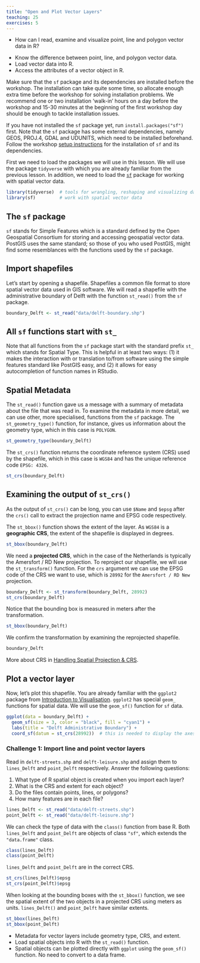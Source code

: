```yaml
---
title: "Open and Plot Vector Layers"
teaching: 25
exercises: 5
---
```


:::::::::::::::::::::::::::::::::::::: questions 

- How can I read, examine and visualize point, line and polygon vector data in R?

::::::::::::::::::::::::::::::::::::::::::::::::

::::::::::::::::::::::::::::::::::::: objectives

- Know the difference between point, line, and polygon vector data.
- Load vector data into R.
- Access the attributes of a vector object in R.

::::::::::::::::::::::::::::::::::::::::::::::::

:::::::::::::::::::::::::::::::::::::::::::::::::::::::::::::::::::: instructor

Make sure that the `sf` package and its dependencies are installed before the 
workshop. The installation can take quite some time, so allocate enough extra
time before the workshop for solving installation problems. We recommend one
or two installation 'walk-in' hours on a day before the workshop and 15-30 
minutes at the beginning of the first workshop day should be enough to tackle 
installation issues.

::::::::::::::::::::::::::::::::::::::::::::::::::::::::::::::::::::::::::::::::

::: prereq

If you have not installed the `sf` package yet, run `install.packages("sf")` first. Note that the `sf` package has some external dependencies, namely GEOS, PROJ.4, GDAL and UDUNITS, which need to be installed beforehand. Follow the workshop [setup instructions](../learners/setup.md) for the installation of `sf` and its dependencies.

:::

First we need to load the packages we will use in this lesson. We will use the package `tidyverse` with which you are already familiar from the previous lesson. In addition, we need to load the [`sf`](https://r-spatial.github.io/sf/) package for working with spatial vector data. 

```r
library(tidyverse)  # tools for wrangling, reshaping and visualizing data
library(sf)         # work with spatial vector data
```

::: callout

# The `sf` package

`sf` stands for Simple Features which is a standard defined by the Open Geospatial Consortium for storing and accessing geospatial vector data. PostGIS uses the same standard; so those of you who used PostGIS, might find some resemblances with the functions used by the `sf` package. 

:::

## Import shapefiles

Let's start by opening a shapefile. Shapefiles a common file format to store spatial vector data used in GIS software. We will read a shapefile with the administrative boundary of Delft with the function `st_read()` from the `sf` package. 

```r
boundary_Delft <- st_read("data/delft-boundary.shp")
```

::: callout

# All `sf` functions start with `st_`

Note that all functions from the `sf` package start with the standard prefix `st_` which stands for Spatial Type. This is helpful in at least two ways: (1) it  makes the interaction with or translation to/from software using the simple features standard like PostGIS easy, and (2) it allows for easy autocompletion of function names in RStudio.

:::

## Spatial Metadata

The `st_read()` function gave us a message with a summary of metadata about the file that was read in. To examine the metadata in more detail, we can use other, more specialised, functions from the `sf` package. The `st_geometry_type()` function, for instance, gives us information about the geometry type, which in this case is `POLYGON`.

```r
st_geometry_type(boundary_Delft)
```

The `st_crs()` function returns the coordinate reference system (CRS) used by the shapefile, which in this case is `WGS84` and has the unique reference code `EPSG: 4326`. 

```r
st_crs(boundary_Delft)
```

::: callout

# Examining the output of `st_crs()`

As the output of `st_crs()` can be long, you can use `$Name` and `$epsg` after the `crs()` call to extract the projection name and EPSG code respectively.

:::

The `st_bbox()` function shows the extent of the layer. As `WGS84` is a **geographic CRS**, the extent of the shapefile is displayed in degrees.

```r
st_bbox(boundary_Delft)
```

We need a **projected CRS**, which in the case of the Netherlands is typically the Amersfort / RD New projection. To reproject our shapefile, we will use the `st_transform()` function. For the `crs` argument we can use the EPSG code of the CRS we want to use, which is `28992` for the `Amersfort / RD New` projection. 

```r
boundary_Delft <- st_transform(boundary_Delft, 28992)
st_crs(boundary_Delft)
```

Notice that the bounding box is measured in meters after the transformation.

```r
st_bbox(boundary_Delft)
```

We confirm the transformation by examining the reprojected shapefile.

```r
boundary_Delft
```

::: callout

More about CRS in [Handling Spatial Projection & CRS]().

:::



## Plot a vector layer

Now, let's plot this shapefile. You are already familiar with the `ggplot2` package from [Introduction to Visualisation](). `ggplot2` has special `geom_` functions for spatial data. We will use the `geom_sf()` function for `sf` data.

```r

ggplot(data = boundary_Delft) +
  geom_sf(size = 3, color = "black", fill = "cyan1") +
  labs(title = "Delft Administrative Boundary") +
  coord_sf(datum = st_crs(28992))  # this is needed to display the axes in meters

```

::::::::::::::::::::::::::::::::::::: challenge 

### Challenge 1: Import line and point vector layers

Read in `delft-streets.shp` and `delft-leisure.shp` and assign them to `lines_Delft` and `point_Delft` respectively. Answer the following questions:

1. What type of R spatial object is created when you import each layer?
2. What is the CRS and extent for each object?
3. Do the files contain points, lines, or polygons?
4. How many features are in each file?

:::::::::::::::::::::::: solution 

```r
lines_Delft <- st_read("data/delft-streets.shp")
point_Delft <- st_read("data/delft-leisure.shp")
```

We can check the type of data with the `class()` function from base R. Both `lines_Delft` and `point_Delft` are objects of class `"sf"`, which extends the `"data.frame"` class. 

```r
class(lines_Delft)
class(point_Delft)
```

`lines_Delft` and `point_Delft` are in the correct CRS.

```r
st_crs(lines_Delft)$epsg
st_crs(point_Delft)$epsg
```

When looking at the bounding boxes with the `st_bbox()` function, we see the spatial extent of the two objects in a projected CRS using meters as units. `lines_Delft()` and `point_Delft` have similar extents.

```r
st_bbox(lines_Delft)
st_bbox(point_Delft)
```

:::::::::::::::::::::::::::::::::

::::::::::::::::::::::::::::::::::::::::::::::::



::::::::::::::::::::::::::::::::::::: keypoints 

- Metadata for vector layers include geometry type, CRS, and extent.
- Load spatial objects into R with the `st_read()` function.
- Spatial objects can be plotted directly with `ggplot` using the `geom_sf()` function. No need to convert to a data frame.

::::::::::::::::::::::::::::::::::::::::::::::::

